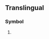 {{also|uy|Uy|.uy|üy|uÿ|uþ-}}
==Translingual==

===Symbol===
{{mul-symbol}}

# {{ISO 3166|1|2|Uruguay}}